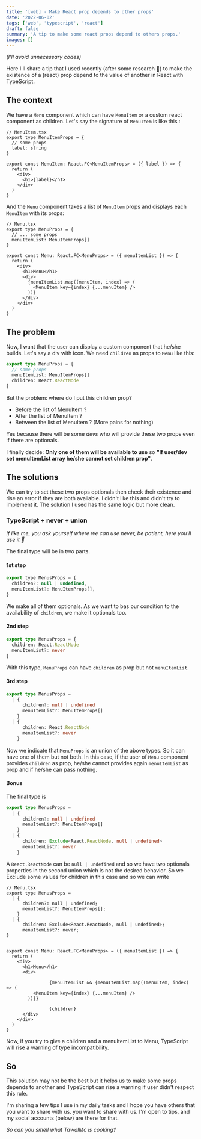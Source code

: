 ```yaml
---
title: '[web] - Make React prop depends to other props'
date: '2022-06-02'
tags: ['web', 'typescript', 'react']
draft: false
summary: 'A tip to make some react props depend to others props.'
images: []
---
```


_(I'll avoid unnecessary codes)_

Here I'll share a tip that I used recently (after some research 🤣) to make the existence of a (react) prop depend to the value
of another in React with TypeScript.

## The context

We have a `Menu` component which can have `MenuItem` or a custom react component as children.
Let's say the signature of `MenuItem` is like this :

```tsx
// MenuItem.tsx
export type MenuItemProps = {
  // some props
  label: string
}

export const MenuItem: React.FC<MenuItemProps> = ({ label }) => {
  return (
    <div>
      <h1>{label}</h1>
    </div>
  )
}
```

And the `Menu` component takes a list of `MenuItem` props and displays each `MenuItem` with its props:

```tsx
// Menu.tsx
export type MenuProps = {
  // ... some props
  menuItemList: MenuItemProps[]
}

export const Menu: React.FC<MenuProps> = ({ menuItemList }) => {
  return (
    <div>
      <h1>Menu</h1>
      <div>
        {menuItemList.map((menuItem, index) => (
          <MenuItem key={index} {...menuItem} />
        ))}
      </div>
    </div>
  )
}
```

## The problem

Now, I want that the user can display a custom component that he/she builds. Let's say a div with icon. We need `children` as props to `Menu` like this:

```ts
export type MenuProps = {
  // some props
  menuItemList: MenuItemProps[]
  children: React.ReactNode
}
```

But the problem: where do I put this children prop?

- Before the list of MenuItem ?
- After the list of MenuItem ?
- Between the list of MenuItem ? (More pains for nothing)

Yes because there will be some _devs_ who will provide these two props even if there are optionals.

I finally decide: **Only one of them will be available to use** so **"If user/dev set menuItemList array he/she cannot set children prop"**.

## The solutions

We can try to set these two props optionals then check their existence and rise an error if they are both available.
I didn't like this and didn't try to implement it. The solution I used has the same logic but more clean.

### TypeScript + never + union

_If like me, you ask yourself where we can use never, be patient, here you'll use it 🤣_

The final type will be in two parts.

#### 1st step

```js
export type MenusProps = {
  children?: null | undefined,
  menuItemList?: MenuItemProps[],
}
```

We make all of them optionals. As we want to bas our condition to the availability of `children`, we make it optionals too.

#### 2nd step

```ts
export type MenusProps = {
  children: React.ReactNode
  menuItemList?: never
}
```

With this type, `MenuProps` can have `children` as prop but not `menuItemList`.

#### 3rd step

```ts
export type MenusProps =
  | {
      children?: null | undefined
      menuItemList?: MenuItemProps[]
    }
  | {
      children: React.ReactNode
      menuItemList?: never
    }
```

Now we indicate that `MenuProps` is an union of the above types. So it can have one of them but not both.
In this case, if the user of `Menu` component provides `children` as prop, he/she cannot provides again `menuItemList` as
prop and if he/she can pass nothing.

#### Bonus

The final type is

```ts
export type MenusProps =
  | {
      children?: null | undefined
      menuItemList?: MenuItemProps[]
    }
  | {
      children: Exclude<React.ReactNode, null | undefined>
      menuItemList?: never
    }
```

A `React.ReactNode` can be `null | undefined` and so we have two optionals properties in the second union which is not the desired behavior. So we Exclude
some values for children in this case and so we can write

```tsx
// Menu.tsx
export type MenusProps =
  | {
      children?: null | undefined;
      menuItemList?: MenuItemProps[];
    }
  | {
      children: Exclude<React.ReactNode, null | undefined>;
      menuItemList?: never;
}


export const Menu: React.FC<MenuProps> = ({ menuItemList }) => {
  return (
    <div>
      <h1>Menu</h1>
      <div>

				{menuItemList && {menuItemList.map((menuItem, index) => (
          <MenuItem key={index} {...menuItem} />
        ))}}

				{children}
      </div>
    </div>
  )
}

```

Now, if you try to give a children and a menuItemList to Menu, TypeScript will rise a warning of type incompatibility.

## So

This solution may not be the best but it helps us to make some props depends to another and TypeScript can rise a warning if user didn't
respect this rule.

I'm sharing a few tips I use in my daily tasks and I hope you have others that you want to share with us.
you want to share with us. I'm open to tips, and my social accounts (below) are there for that.

_So can you smell what TawalMc is cooking?_
